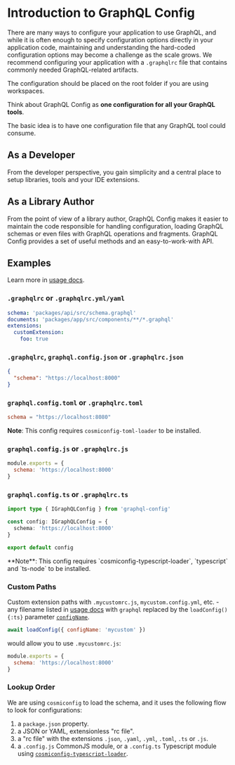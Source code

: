 
# Introduction to GraphQL Config

There are many ways to configure your application to use GraphQL, and while it is often enough to specify configuration options directly in your application code, maintaining and understanding the hard-coded configuration options may become a challenge as the scale grows. We recommend configuring your application with a `.graphqlrc` file that contains commonly needed GraphQL-related artifacts.

<Callout>The configuration should be placed on the root folder if you are using workspaces.</Callout>

Think about GraphQL Config as **one configuration for all your GraphQL tools**.

The basic idea is to have one configuration file that any GraphQL tool could consume.

## As a Developer

From the developer perspective, you gain simplicity and a central place to setup libraries, tools and your IDE extensions.

## As a Library Author

From the point of view of a library author, GraphQL Config makes it easier to maintain the code responsible for handling configuration, loading GraphQL schemas or even files with GraphQL operations and fragments. GraphQL Config provides a set of useful methods and an easy-to-work-with API.

## Examples

Learn more in [usage docs](./usage).

### `.graphqlrc` or `.graphqlrc.yml/yaml`

```yaml
schema: 'packages/api/src/schema.graphql'
documents: 'packages/app/src/components/**/*.graphql'
extensions:
  customExtension:
    foo: true
```

### `.graphqlrc`, `graphql.config.json` or `.graphqlrc.json`

```json
{
  "schema": "https://localhost:8000"
}
```

### `graphql.config.toml` or `.graphqlrc.toml`

```toml
schema = "https://localhost:8080"
```

<Callout type="warning">**Note**: This config requires `cosmiconfig-toml-loader` to be installed.</Callout>

### `graphql.config.js` or `.graphqlrc.js`

```js
module.exports = {
  schema: 'https://localhost:8000'
}
```

### `graphql.config.ts` or `.graphqlrc.ts`

```ts
import type { IGraphQLConfig } from 'graphql-config'

const config: IGraphQLConfig = {
  schema: 'https://localhost:8000'
}

export default config
```

<Callout type="warning">
  **Note**: This config requires `cosmiconfig-typescript-loader`, `typescript` and `ts-node` to be installed.
</Callout>

### Custom Paths

Custom extension paths with `.mycustomrc.js`, `mycustom.config.yml`, etc. - any filename listed in [usage docs](usage) with `graphql` replaced by the `loadConfig(){:ts}` parameter [`configName`](load-config#configname).

```js
await loadConfig({ configName: 'mycustom' })
```

would allow you to use `.mycustomrc.js`:

```js
module.exports = {
  schema: 'https://localhost:8000'
}
```

### Lookup Order

We are using `cosmiconfig` to load the schema, and it uses the following flow to look for configurations:

1. a `package.json` property.
2. a JSON or YAML, extensionless "rc file".
3. a "rc file" with the extensions `.json`, `.yaml`, `.yml`, `.toml`, `.ts` or `.js`.
4. a `.config.js` CommonJS module, or a `.config.ts` Typescript module using [`cosmiconfig-typescript-loader`](https://github.com/EndemolShineGroup/cosmiconfig-typescript-loader).
